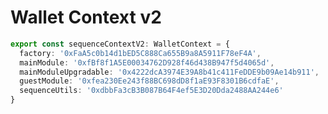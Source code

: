 # Wallet Context v2

```ts
export const sequenceContextV2: WalletContext = {
  factory: '0xFaA5c0b14d1bED5C888Ca655B9a8A5911F78eF4A',
  mainModule: '0xfBf8f1A5E00034762D928f46d438B947f5d4065d',
  mainModuleUpgradable: '0x4222dcA3974E39A8b41c411FeDDE9b09Ae14b911',
  guestModule: '0xfea230Ee243f88BC698dD8f1aE93F8301B6cdfaE',
  sequenceUtils: '0xdbbFa3cB3B087B64F4ef5E3D20Dda2488AA244e6'
}
```
